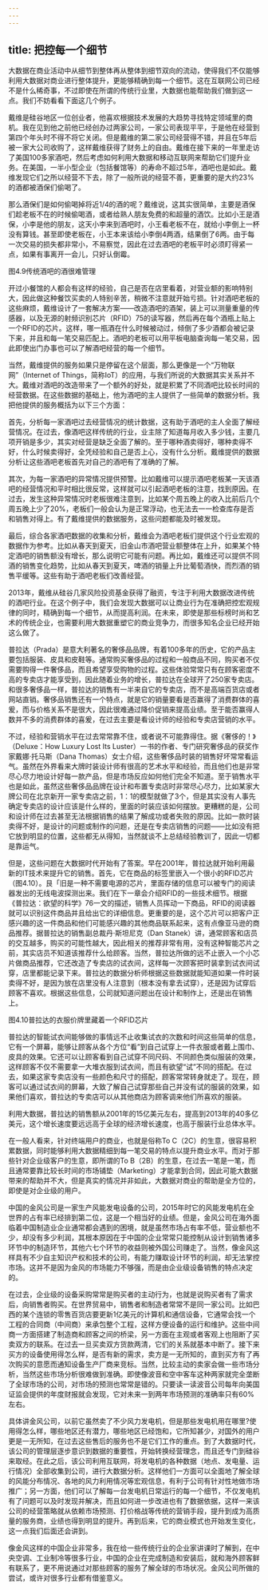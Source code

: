 ```yaml
---
---
---
```

title: 把控每一个细节
---




大数据在商业活动中从细节到整体再从整体到细节双向的流动，使得我们不仅能够利用大数据对商业进行整体提升，更能够精确到每一个细节。这在互联网公司已经不是什么稀奇事，不过即使在所谓的传统行业里，大数据也能帮助我们做到这一点。我们不妨看看下面这几个例子。

戴维是硅谷地区一位创业者，他喜欢根据技术发展的大趋势寻找特定领域里的商机。我在见到他之前他已经创办过两家公司，一家公司表现平平，于是他在经营到第四个年头时不得不将它关闭。但是戴维的第二家公司经营得不错，并且在5年后被一家大公司收购了，这样戴维获得了财务上的自由。戴维在接下来的一年里走访了美国100多家酒吧，然后考虑如何利用大数据和移动互联网来帮助它们提升业务。在美国，一半小型企业（包括餐馆等）的寿命不超过5年，酒吧也是如此。戴维发现它们之所以经营不下去，除了一般所说的经营不善，更重要的是大约23%的酒都被酒保们偷喝了。

那么酒保们是如何偷喝掉将近1/4的酒的呢？戴维说，这其实很简单，主要是酒保们趁老板不在的时候偷喝酒，或者给熟人朋友免费的和超量的酒饮。比如小王是酒保，小李是他的朋友，这天小李来到酒吧时，小王看老板不在，就给小李倒上一杯没有算钱。甚至即使老板在，小王本来该给小李倒4两酒，结果倒了6两。由于每一次交易的损失都非常小，不易察觉，因此在过去酒吧的老板平时必须盯得紧一点，如果有事离开一会儿，只好认倒霉。



图4.9传统酒吧的酒很难管理

开过小餐馆的人都会有这样的经验，自己是否在店里看着，对营业额的影响特别大，因此做这种餐饮买卖的人特别辛苦，稍微不注意就开始亏损。针对酒吧老板的这些麻烦，戴维设计了一套解决方案——改造酒吧的酒架，装上可以测量重量的传感器，以及无源的射频识别芯片（RFID）75的读写器，然后再在每个酒瓶上贴上一个RFID的芯片。这样，哪一瓶酒在什么时候被动过，倾倒了多少酒都会被记录下来，并且和每一笔交易匹配上。酒吧的老板可以用平板电脑查询每一笔交易，因此即使出门办事也可以了解酒吧经营的每一个细节。

当然，戴维提供的服务如果只是停留在这个层面，那么更像是一个“万物联网”（Internet of Things，简称IoT）的应用，与我们所说的大数据其实关系并不大。戴维对酒吧的改造带来了一个额外的好处，就是积累了不同酒吧比较长时间的经营数据。在这些数据的基础上，他为酒吧的主人提供了一些简单的数据分析。我把他提供的服务概括为以下三个方面：

首先，分析每一家酒吧过去经营情况的统计数据，这有助于酒吧的主人全面了解经营情况。在过去，像酒吧这样传统的行业，业主除了知道每月收入多少钱，主要几项开销是多少，其实对经营是缺乏全面了解的。至于哪种酒卖得好，哪种卖得不好，什么时候卖得好，全凭经验和自己是否上心，没有什么分析。戴维提供的数据分析让这些酒吧老板首先对自己的酒吧有了准确的了解。

其次，为每一家酒吧的异常情况提供预警。比如戴维可以提示酒吧老板某一天该酒吧的经营情况和平时相比很反常，这样就可以引起酒吧老板的注意，找到原因。在过去，发生这种异常情况时老板很难注意到，比如某个周五晚上的收入比前后几个周五晚上少了20%，老板们一般会认为是正常浮动，也无法去一一检查库存是否和销售对得上。有了戴维提供的数据服务，这些问题都能及时被发现。

最后，综合各家酒吧数据的收集和分析，戴维会为酒吧老板们提供这个行业宏观的数据作为参考。比如从春天到夏天，旧金山市酒吧营业额整体在上升，如果某个特定酒吧的销售额没有增长，那么说明它可能有问题。再比如，戴维还可以提供不同酒的销售变化趋势，比如从春天到夏天，啤酒的销量上升比葡萄酒快，而烈酒的销售平缓等。这些有助于酒吧老板们改善经营。

2013年，戴维从硅谷几家风险投资基金获得了融资，专注于利用大数据改进传统的酒吧行业。在这个例子中，我们会发现大数据可以让商业行为在准确把控宏观规律的同时，精确到每一个细节，从而提高利润。在未来，即使是那些标榜时尚和艺术的传统企业，也需要利用大数据重塑它的商业竞争力，而很多知名企业已经开始这么做了。

普拉达（Prada）是意大利著名的奢侈品品牌，有着100多年的历史，它的产品主要包括服装、皮具和皮鞋等。通常购买奢侈品的过程和一般商品不同，购买者不仅需要购得一件奢侈品，而且希望享受购物的过程。这些体验常常只有在顾客密度不高的专卖店才能享受到，因此随着业务的增长，普拉达在全球开了250家专卖店。和很多奢侈品一样，普拉达的销售有一半来自它的专卖店，而不是高端百货店或者网站直销。奢侈品销售还有一个特点，就是它的销量要看是否赢得了消费群体的喜爰，而与价格关系不是很大，因此很难通过降价促销来提高业绩。至于能否赢得人数并不多的消费群体的喜爰，在过去主要是看设计师的经验和专卖店营销的水平。

不过，经验和营销水平在过去常常靠不住，或者说不可能靠得住。据《奢侈的！》（Deluxe：How Luxury Lost Its Luster）一书的作者、专门研究奢侈品的获奖作家戴娜·托马斯（Dana Thomas）女士介绍，这些奢侈品时装的销售好坏常常看运气。虽然在外界看来大牌时装设计师有很高的艺术水平和经验，而且他们也是非常尽心尽力地设计好每一款产品，但是市场反应如何他们完全不知道。至于销售水平也是如此，虽然这些奢侈品品牌在设计和布置专卖店时非常尽心尽力，比如某家大牌公司在北京新开一家专卖店之前，1：1的模型就做了3个，但是其实没有人事先确定专卖店的设计应该是什么样的，里面的时装应该如何摆放。更糟糕的是，公司和设计师在过去甚至无法根据销售的结果了解成功或者失败的原因。比如一款时装卖得不好，是设计的问题或制作的问题，还是在专卖店销售的问题——比如没有把它放到明显的位置，这些都无从得知，当然就谈不上总结经验教训了，因此一切都是靠运气。

但是，这些问题在大数据时代开始有了答案。早在2001年，普拉达就开始利用最新的IT技术来提升它的销售。首先，它在商品的标签里嵌入一个很小的RFID芯片（图4.10）。艮「旧是一种不需要电源的芯片，里面存储的信息可以被专门的阅读器发出的无线电波探测出来。我们在下一章会介绍RFID的一些技术细节。根据《普拉达：欲望的科学》76一文的描述，销售人员挥动一下商品，RFID的阅读器就可以识别这件商品并且给出它的详细信息。更重要的是，这个芯片可以把客户正感兴趣的这一件商品和他们可能感兴趣的其他商品联系起来，这有点像亚马逊的商品推荐。据普拉达的销售副总裁丹·斯坦尼克（Dan Stanek）讲，通常顾客和店员的交互越多，购买的可能性越大，因此相关的推荐非常有用，没有这种智能芯片之前，其实店员不知道该推荐什么给顾客。当然，普拉达所做的远不止嵌入一个小芯片做商品推荐，它还改造了专卖店的试衣间，这样每一次顾客把时装拿到试衣间试穿，店里都能记录下来。普拉达的数据分析师根据这些数据就能知道如果一件时装卖得不好，是因为放在店里没有人注意到（根本没有拿去试穿），还是因为试穿后顾客不喜欢。根据这些信息，公司就知道问题出在设计和制作上，还是出在销售上。



图4.10普拉达的衣服价牌里藏着一个RFID芯片

普拉达的智能试衣间能够做的事情远不止收集试衣的次数和时间这些简单的信息，它有一个屏幕，能够让顾客从各个方位“看”到自己试穿上一件衣服或者戴上围巾、皮具的效果。它还可以让顾客看到自己试穿不同尺码、不同颜色类似服装的效果，这样顾客不仅不需要拿一大堆衣服到试衣间，而且有欲望“试”不同的搭配。在过去，如果这家专卖店没有一些颜色和尺寸的搭配，顾客常常转身就走了。现在，顾客可以通过试衣间的屏幕，大致了解自己试穿那些自己并没有试的服装的效果，如果他们喜欢，普拉达的专卖店可以从其他商店为顾客调来他们所喜欢的服装。

利用大数据，普拉达的销售额从2001年的15亿美元左右，提高到2013年的40多亿美元，这个增长速度要远远高于全球的经济增长速度，也高于服装行业总体水平。

在一般人看来，针对终端用户的商业，也就是俗称To C（2C）的生意，很容易积累数据，同时能够利用大数据精细到每一笔交易的特点以提升商业水平。而对于那些针对企业级客户的生意，即所谓的To B（2B）的生意，在过去一笔是一笔，而且通常要靠比较长时间的市场铺垫（Marketing）才能拿到合同，因此可能大数据带来的帮助并不大，但是真实的情况并非如此，大数据对商业的帮助是全方位的，即使是对企业级的用户。

中国的金风公司是一家生产风能发电设备的公司，2015年时它的风能发电机在全世界的占有率已经排到第二位，这是一个相当好的业绩。但是，金风公司在海外面临着中国制造业企业通常都会遇到的困境，就是虽然市场占有率不低，营业额也不少，却没有多少利润，其根本原因在于中国的企业常常只能控制从设计到销售诸多环节中的制造环节，其他六七个环节的收益则被外国公司赚走了。当然，像金风这样具有不少自主知识产权和技术的公司，有能力赚取设计环节的利润，却无法掌控市场。这并不是因为金风的市场能力不够强，而是由企业级设备销售的特点决定的。

在过去，企业级的设备采购常常是购买者的主动行为，也就是说购买者有了需求后，向销售者购买。在世界贸易中，销售者和制造者常常不是同一家公司。比如巴西的某个连锁的零售百货店要更新1亿美元的计算机和通信设备，它通常会找一个工程的合同商（中间商）来承包整个工程，这样方便设备的运行和维护。这些中间商一方面搭建了制造商和顾客之间的桥梁，另一方面在主观或者客观上也阻断了买卖双方的联系。在过去一旦买卖双方货款两清，它们的关系就基本中断了。接下来买方的设备使用得怎么样，是否有新的需求，卖方是一无所知的，直到买方有了再次购买的意愿而通知设备生产厂商来竞标。当然，比较主动的卖家会做一些市场分析，当然这些市场分析很难做到准确。即使像波音和空中客车这种两家就完全垄断了全球市场的公司，对市场的预测也常常是错的。只要读一读波音公司每年向美国证监会提供的年度财报就会发现，它对未来一到两年市场预测的准确率只有60%左右。

具体讲金风公司，以前它虽然卖了不少风力发电机，但是那些发电机用在哪里?使用得怎么样，哪些地区还有潜力，哪些地区已经饱和，它所知甚少，对国外的用户更是一无所知，在过去这些售后的服务也不是它们工作的重点。到了大数据时代，该公司的管理层逐步意识到数据的重要性，开始转换经营理念，而且还专门到硅谷来取经。在此之后，该公司利用互联网，将发电机的各种数据（地点、发电量、运行情况）全部收集到公司，进行大数据分析。这样他们一方面可以全面地了解全球的风能分布情况、各地的风力利用情况等宏观信息，有利于公司有针对性地做市场推广；另一方面，他们可以了解每一台发电机日常运行的每一个细节，不仅发电机有了问题可以及时发现并解决，而且如何进一步改进也有了数据依据，这样一来该公司的经营策略就从依赖市场预测、打价格战等传统的营销手段，提升到成为高质量的服务商，业绩也得到明显的提升。再到后来，它的商业模式也开始发生变化，这一点我们后面还会讲到。

像金风这样的中国企业非常多，我在给一些传统行业的企业家讲课时了解到，在中央空调、工业制冷等很多行业，中国的企业在完成制造和安装后，就和海外顾客鲜有联系了，更不用说通过对那些顾客的服务了解全球的市场状况。金风公司所做的尝试，或许对很多行业都有借鉴意义。